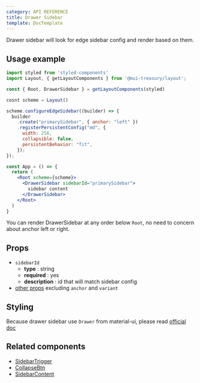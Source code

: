 ```yaml
---
category: API REFERENCE
title: Drawer Sidebar
template: DocTemplate
---
```


Drawer sidebar will look for edge sidebar config and render based on them.

## Usage example

```jsx
import styled from 'styled-components'
import Layout, { getLayoutComponents } from '@mui-treasury/layout';

const { Root, DrawerSidebar } = getLayoutComponents(styled)

cosnt scheme = Layout()

scheme.configureEdgeSidebar((builder) => {
  builder
    .create("primarySidebar", { anchor: "left" })
    .registerPersistentConfig("md", {
      width: 256,
      collapsible: false,
      persistentBehavior: "fit",
    });
});

const App = () => {
  return (
    <Root scheme={scheme}>
      <DrawerSidebar sidebarId="primarySidebar">
        sidebar content
      </DrawerSidebar>
    </Root>
  )
}
```

You can render DrawerSidebar at any order below `Root`, no need to concern about anchor left or right.

## Props

- `sidebarId`
  - **type** : string
  - **required** : yes
  - **description** : id that will match sidebar config
- [other props](https://material-ui.com/api/drawer/#props) excluding `anchor` and `variant`

## Styling

Because drawer sidebar use `Drawer` from material-ui, please read [official doc](https://material-ui.com/api/drawer/#css)

## Related components
- [SidebarTrigger](/layout/api-reference/sidebar-trigger)
- [CollapseBtn](/layout/api-reference/collapse-btn)
- [SidebarContent](/layout/api-reference/sidebar-content)
